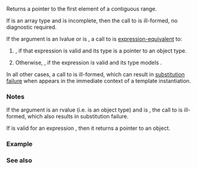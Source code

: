 {{cpp/ranges/title|data}}
{{cpp/ranges/navbar}}

{{dcl begin}}
{{dcl header|ranges}}
{{dcl header|iterator}}
{{dcl|notes={{mark custpt}}|since=c++20|1=
inline namespace /* unspecified */ {
    inline constexpr /* unspecified */ data = /* unspecified */;
}
}}

{{dcl h|Call signature}}
{{dcl|since=c++20|1=
template&lt; class T &gt;
    requires /* see below */
constexpr std::remove_reference_t&lt;
    ranges::range_reference_t&lt;T&gt;&gt;* data( T&amp;&amp; t );
}}
{{dcl end}}

Returns a pointer to the first element of a contiguous range.

If {{tt|T}} is an array type and {{c/core|std::remove_all_extents_t&lt;std::remove_reference_t&lt;T&gt;&gt;}} is incomplete, then the call to {{tt|ranges::data}} is ill-formed, no diagnostic required.

If the argument is an lvalue or {{c|ranges::enable_borrowed_range&lt;std::remove_cv_t&lt;T&gt;&gt;}} is {{c|true}}, a call to {{tt|ranges::data}} is [[cpp/language/expressions#Expression-equivalence|expression-equivalent]] to:
# {{rev inl|until=c++23|{{box|{{lti|cpp/standard library/decay-copy}}{{c/core|(t.data())}}}}}}{{rev inl|since=c++23|{{c|auto(t.data())}}}}, if that expression is valid and its type is a pointer to an object type.
# Otherwise, {{c|std::to_address(ranges::begin(t))}}, if the expression {{c|ranges::begin(t)}} is valid and its type models {{lc|std::contiguous_iterator}}.

In all other cases, a call to {{tt|ranges::data}} is ill-formed, which can result in [[cpp/language/sfinae|substitution failure]] when {{c|ranges::data(e)}} appears in the immediate context of a template instantiation.

{{cpp/ranges/cpo}}

===Notes===
If the argument is an rvalue (i.e. {{tt|T}} is an object type) and {{c|ranges::enable_borrowed_range&lt;std::remove_cv_t&lt;T&gt;&gt;}} is {{c|false}}, the call to {{tt|ranges::data}} is ill-formed, which also results in substitution failure.

If {{c|ranges::data(e)}} is valid for an expression {{c|e}}, then it returns a pointer to an object.

{{cpp/ranges/prv}}

===Example===
{{example
|code=
#include &lt;cstring&gt;
#include &lt;iostream&gt;
#include &lt;ranges&gt;
#include &lt;string&gt;

int main()
{
    std::string s{"Hello world!\n"};
    
    char a[20]; // storage for a C-style string
    std::strcpy(a, std::ranges::data(s));
    // [data(s), data(s) + size(s)] is guaranteed to be an NTBS
    
    std::cout &lt;&lt; a;
}
|output=
Hello world!
}}

===See also===
{{dsc begin}}
{{dsc inc|cpp/ranges/dsc cdata}}
{{dsc inc|cpp/ranges/dsc begin}}
{{dsc inc|cpp/iterator/dsc data}}
{{dsc end}}

{{langlinks|de|es|ja|ru|zh}}